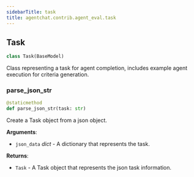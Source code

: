 ```yaml
---
sidebarTitle: task
title: agentchat.contrib.agent_eval.task
---
```


## Task

```python
class Task(BaseModel)
```

Class representing a task for agent completion, includes example agent execution for criteria generation.

### parse\_json\_str

```python
@staticmethod
def parse_json_str(task: str)
```

Create a Task object from a json object.

**Arguments**:

- `json_data` _dict_ - A dictionary that represents the task.

**Returns**:

- `Task` - A Task object that represents the json task information.

